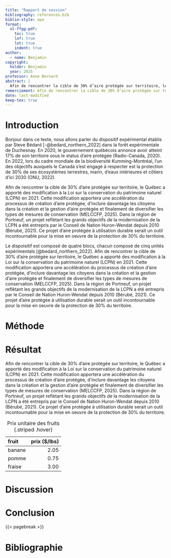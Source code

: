 ```yaml
---
title: "Rapport de session"
bibliography: references.bib
biblio-style: apa
format:
  ul-ffgg-pdf:
    toc: true
    lof: true
    lot: true
    indent: true
author: 
  - name: Benjamin
copyright: 
  holder: Benjamin
  year: 2025
professor: Anne Bernard
abstract: |
  Afin de rencontrer la cible de 30% d’aire protégée sur territoire, le Québec a apporté des modification à la Loi sur la conservation du patrimoine naturel (LCPN) en 2021. Cette modification apportera une accélération du processus de création d’aire protégée, d’inclure davantage les citoyens dans la création et la gestion d’aire protégée et finalement de diversifier les types de mesures de conservation (MELCCFP, 2025). Dans la région de Portneuf.
remerciement: Afin de rencontrer la cible de 30% d’aire protégée sur territoire, le Québec a apporté des modification à la Loi sur la conservation du patrimoine naturel (LCPN) en 2021. Cette modification apportera une accélération du processus de création d’aire protégée, d’inclure davantage les citoyens dans la création et la gestion d’aire protégée et finalement de diversifier les types de mesures de conservation (MELCCFP, 2025). Dans la région de Portneuf,
date: last-modified
keep-tex: true
---
```


# Introduction

Bonjour dans ce texte, nous allons parler du dispositif expérimental établis par Steve Bédard [-@bedard_northern_2022] dans la forêt expérimentale de Duchesnay. En 2020, le gouvernement québécois annonce avoir atteint 17% de son territoire sous le status d’aire protégée (Radio-Canada, 2020). En 2022, lors du cadre mondiale de la biodiversité Kumming-Montréal, l’un des objectifs auxquels le Canada s’est engagé à respecter est la protection de 30% de ses écosystèmes terrestres, marin, d’eaux intérieures et côtiers d’ici 2030 (ONU, 2022).

Afin de rencontrer la cible de 30% d’aire protégée sur territoire, le Québec a apporté des modification à la Loi sur la conservation du patrimoine naturel (LCPN) en 2021. Cette modification apportera une accélération du processus de création d’aire protégée, d’inclure davantage les citoyens dans la création et la gestion d’aire protégée et finalement de diversifier les types de mesures de conservation (MELCCFP, 2025). Dans la région de Portneuf, un projet reflètant les grands objectifs de la modernisation de la LCPN a été entrepris par le Conseil de Nation Huron-Wendat depuis 2010 (Bérubé, 2021). Ce projet d’aire protégée à utilisation durable serait un outil incontournable pour la mise en oeuvre de la protection de 30% du territoire.


Le dispoisitif est composé de quatre blocs, chacun composé de cinq unités expérimentals [@bedard_northern_2022]. Afin de rencontrer la cible de 30% d’aire protégée sur territoire, le Québec a apporté des modification à la Loi sur la conservation du patrimoine naturel (LCPN) en 2021. Cette modification apportera une accélération du processus de création d’aire protégée, d’inclure davantage les citoyens dans la création et la gestion d’aire protégée et finalement de diversifier les types de mesures de conservation (MELCCFP, 2025). Dans la région de Portneuf, un projet reflètant les grands objectifs de la modernisation de la LCPN a été entrepris par le Conseil de Nation Huron-Wendat depuis 2010 (Bérubé, 2021). Ce projet d’aire protégée à utilisation durable serait un outil incontournable pour la mise en oeuvre de la protection de 30% du territoire.

# Méthode

# Résultat
Afin de rencontrer la cible de 30% d’aire protégée sur territoire, le Québec a apporté des modification à la Loi sur la conservation du patrimoine naturel (LCPN) en 2021. Cette modification apportera une accélération du processus de création d’aire protégée, d’inclure davantage les citoyens dans la création et la gestion d’aire protégée et finalement de diversifier les types de mesures de conservation (MELCCFP, 2025). Dans la région de Portneuf, un projet reflètant les grands objectifs de la modernisation de la LCPN a été entrepris par le Conseil de Nation Huron-Wendat depuis 2010 (Bérubé, 2021). Ce projet d’aire protégée à utilisation durable serait un outil incontournable pour la mise en oeuvre de la protection de 30% du territoire.

|**fruit**|**prix (\$/lbs)**|
|:----|----:|
|banane|2.05|
|pomme|0.75|
|fraise|3.00|

: Prix unitaire des fruits {.striped .hover} 

# Discussion

# Conclusion

{{< pagebreak >}}

# Bibliographie
\